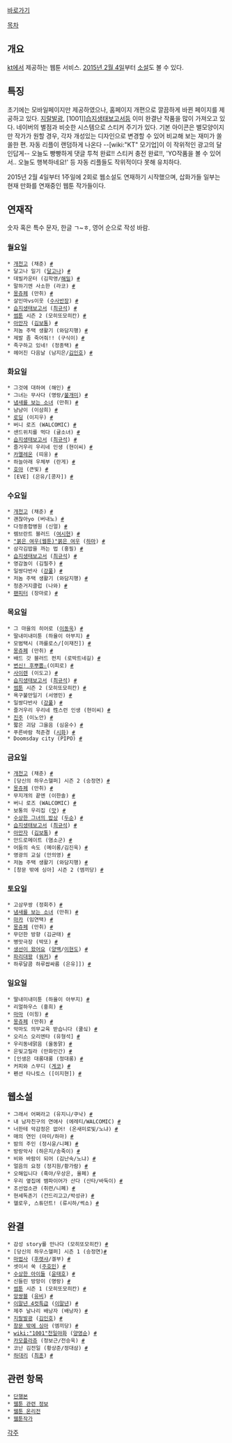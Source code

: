 [http://webtoon.olleh.com/main.kt 바로가기] 

[[목차]]

== 개요 ==
[[kt]]에서 제공하는 웹툰 서비스. [http://webtoon.olleh.com/support/noticeDetail.kt?noticeseq=139 2015년 2월 4일]부터 [http://webtoon.olleh.com/novel/novelMain.kt 소설]도 볼 수 있다.

== 특징 ==
초기에는 모바일페이지만 제공하였으나, 홈페이지 개편으로 깔끔하게 바뀐 페이지를 제공하고 있다. [[지랄발광]], [1001]][[습지생태보고서]]등 이미 완결난 작품을 많이 가져오고 있다. 네이버의 별점과 비슷한 시스템으로 스티커 주기가 있다. 기본 아이콘은 별모양이지만 작가가 원할 경우, 각자 개성있는 디자인으로 변경할 수 있어 비교해 보는 재미가 쏠쏠한 편.
자동 리플이 랜덤하게 나온다 --[wiki:"KT" 모기업]이 이 작위적인 광고의 달인답게-- 오늘도 빵빵하게 댓글 투척 완료!! 스티커 충전 완료!!, 'YO작품을 볼 수 있어서.. 오늘도 행복하네요!' 등 자동 리플들도 작위적이다 못해 유치하다.

2015년 2월 4일부터 1주일에 2회로 웹소설도 연재하기 시작했으며, 삽화가들 일부는 현재 만화를 연재중인 웹툰 작가들이다.

== 연재작 ==
숫자 혹은 특수 문자, 한글 ㄱ~ㅎ, 영어 순으로 작성 바람.

=== 월요일 ===
 * [[개천고]] (채준) [http://webtoon.olleh.com/toon/timesList.kt?webtoonseq=11 #]
 * 달고나 일기 ([[달고나]]) [http://webtoon.olleh.com/toon/timesList.kt?webtoonseq=31 #]
 * 데빌카운터 (김학영/[[해밀]]) [http://webtoon.olleh.com/toon/timesList.kt?webtoonseq=67 #]
 * 말하기엔 사소한 (라코) [http://webtoon.olleh.com/toon/timesList.kt?webtoonseq=106 #]
 * [[몽쥬페]] (만취) [http://webtoon.olleh.com/toon/timesList.kt?webtoonseq=74 #]
 * 살인마vs이웃 ([[수사반장]]) [http://webtoon.olleh.com/toon/timesList.kt?webtoonseq=66 #]
 * [[습지생태보고서]] ([[최규석]]) [http://webtoon.olleh.com/toon/timesList.kt?webtoonseq=73 #]
 * [[썸툰]] 시즌 2 (모히또모히칸) [http://webtoon.olleh.com/toon/timesList.kt?webtoonseq=40 #]
 * [[아만자]] ([[김보통]]) [http://webtoon.olleh.com/toon/timesList.kt?webtoonseq=34 #]
 * 저놈 주택 생활기 (와담지행) [http://webtoon.olleh.com/toon/timesList.kt?webtoonseq=8 #]
 * 제발 좀 죽어줘!! (구식이) [http://webtoon.olleh.com/toon/timesList.kt?webtoonseq=107 #]
 * 족구하고 있네! (정종택) [http://webtoon.olleh.com/toon/timesList.kt?webtoonseq=45 #]
 * 헤어진 다음날 (남지은/[[김인호]]) [http://webtoon.olleh.com/toon/timesList.kt?webtoonseq=72 #]

=== 화요일 ===
 * 그것에 대하여 (해인) [http://webtoon.olleh.com/toon/timesList.kt?webtoonseq=96 #]
 * 그녀는 무사다 (명랑/[[불개미]]) [http://webtoon.olleh.com/toon/timesList.kt?webtoonseq=17 #]
 * [[냄새를 보는 소녀]] (만취) [http://webtoon.olleh.com/toon/timesList.kt?webtoonseq=15 #]
 * 냠냠이 (이삼희) [http://webtoon.olleh.com/toon/timesList.kt?webtoonseq=46 #]
 * [[로딩]] (이지우) [http://webtoon.olleh.com/toon/timesList.kt?webtoonseq=41 #]
 * 버니 로즈 (WALCOMIC) [http://webtoon.olleh.com/toon/timesList.kt?webtoonseq=81 #]
 * 샌드위치를 먹다 (귤소녀) [http://webtoon.olleh.com/toon/timesList.kt?webtoonseq=38 #]
 * [[습지생태보고서]] ([[최규석]]) [http://webtoon.olleh.com/toon/timesList.kt?webtoonseq=73 #]
 * 즐거우리 우리네 인생 (현이씨) [http://webtoon.olleh.com/toon/timesList.kt?webtoonseq=6 #]
 * [[카멜레온]] (띠웅) [http://webtoon.olleh.com/toon/timesList.kt?webtoonseq=68 #]
 * 하늘아래 우체부 (란게) [http://webtoon.olleh.com/toon/timesList.kt?webtoonseq=9 #]
 * [[호야]] (큰빛) [http://webtoon.olleh.com/toon/timesList.kt?webtoonseq=44 #]
 * [EVE] (은유/[콩자]) [http://webtoon.olleh.com/toon/timesList.kt?webtoonseq=104 #]


=== 수요일 ===
 * [[개천고]] (채준) [http://webtoon.olleh.com/toon/timesList.kt?webtoonseq=11 #]
 * 괜찮아yo (버내노) [http://webtoon.olleh.com/toon/timesList.kt?webtoonseq=12 #]
 * 다정종합병원 (신얼) [http://webtoon.olleh.com/toon/timesList.kt?webtoonseq=26 #]
 * 렘브란트 블러드 ([[여시현]]) [http://webtoon.olleh.com/toon/timesList.kt?webtoonseq=4 #]
 * [["붉은 여우(웹툰)"붉은 여우]] ([[하마]]) [http://webtoon.olleh.com/toon/timesList.kt?webtoonseq=20 #]
 * 삼각김밥을 까는 법 (홍필) [http://webtoon.olleh.com/toon/timesList.kt?webtoonseq=80 #]
 * [[습지생태보고서]] ([[최규석]]) [http://webtoon.olleh.com/toon/timesList.kt?webtoonseq=73 #]
 * 영감놀이 (김필주) [http://webtoon.olleh.com/toon/timesList.kt?webtoonseq=43 #]
 * 일쌍다반사 ([[강풀]]) [http://webtoon.olleh.com/toon/timesList.kt?webtoonseq=22 #]
 * 저놈 주택 생활기 (와담지행) [http://webtoon.olleh.com/toon/timesList.kt?webtoonseq=8 #]
 * 청춘거지클럽 (나와) [http://webtoon.olleh.com/toon/timesList.kt?webtoonseq=78 #]
 * [[팬피터]] (장마로) [http://webtoon.olleh.com/toon/timesList.kt?webtoonseq=39 #]

=== 목요일 ===
 * 그 마을의 히어로 ([[이동욱]]) [http://webtoon.olleh.com/toon/timesList.kt?webtoonseq=27 #]
 * 딸내미내미툰 (하율이 아부지) [http://webtoon.olleh.com/toon/timesList.kt?webtoonseq=64 #]
 * 모범택시 (까를로스/[이재진]) [http://webtoon.olleh.com/toon/timesList.kt?webtoonseq=93 #]
 * [[몽쥬페]] (만취) [http://webtoon.olleh.com/toon/timesList.kt?webtoonseq=74 #]
 * 배드 갓 블러드 펀치 (로박트네길) [http://webtoon.olleh.com/toon/timesList.kt?webtoonseq=10 #]
 * [[변신! 후뿌뿝☆]](이피로) [http://webtoon.olleh.com/toon/timesList.kt?webtoonseq=48 #]
 * [[사이렌]] (이도고) [http://webtoon.olleh.com/toon/timesList.kt?webtoonseq=36 #]
 * [[습지생태보고서]] ([[최규석]]) [http://webtoon.olleh.com/toon/timesList.kt?webtoonseq=73 #]
 * [[썸툰]] 시즌 2 (모히또모히칸) [http://webtoon.olleh.com/toon/timesList.kt?webtoonseq=40 #]
 * 욕구불만일기 (서영민) [http://webtoon.olleh.com/toon/timesList.kt?webtoonseq=99 #]
 * 일쌍다반사 ([[강풀]]) [http://webtoon.olleh.com/toon/timesList.kt?webtoonseq=22 #]
 * 즐거우리 우리네 性스런 인생 (현이씨) [http://webtoon.olleh.com/toon/timesList.kt?webtoonseq=100 #]
 * [[진주]] (이노안) [http://webtoon.olleh.com/toon/timesList.kt?webtoonseq=42 #]
 * 짧은 괴담 그을음 (심윤수) [http://webtoon.olleh.com/toon/timesList.kt?webtoonseq=18 #]
 * 푸른바람 척준경 ([[시화]]) [http://webtoon.olleh.com/toon/timesList.kt?webtoonseq=47 #]
 * Doomsday city (PIPO) [http://m.webtoon.olleh.com/m/toon/timesList.kt?webtoonseq=105 #]
=== 금요일 ===
 * [[개천고]] (채준) [http://webtoon.olleh.com/toon/timesList.kt?webtoonseq=11 #]
 * [당신의 하우스헬퍼] 시즌 2 (승정연) [http://webtoon.olleh.com/toon/timesList.kt?webtoonseq=71 #]
 * [[몽쥬페]] (만취) [http://webtoon.olleh.com/toon/timesList.kt?webtoonseq=74 #]
 * 무지개의 끝엔 (이한솔) [http://webtoon.olleh.com/toon/timesList.kt?webtoonseq=13 #]
 * 버니 로즈 (WALCOMIC) [http://webtoon.olleh.com/toon/timesList.kt?webtoonseq=81 #]
 * 보통의 우리집 ([[맛]]) [http://webtoon.olleh.com/toon/timesList.kt?webtoonseq=69 #]
 * [[수상한 그녀의 밥상]] ([[두순]]) [http://webtoon.olleh.com/toon/timesList.kt?webtoonseq=28 #]
 * [[습지생태보고서]] ([[최규석]]) [http://webtoon.olleh.com/toon/timesList.kt?webtoonseq=73 #]
 * [[아만자]] ([[김보통]]) [http://webtoon.olleh.com/toon/timesList.kt?webtoonseq=34 #]
 * 안드로메이트 (염소군) [http://webtoon.olleh.com/toon/timesList.kt?webtoonseq=76 #]
 * 어둠의 속도 (메이롱/김진욱) [http://webtoon.olleh.com/toon/timesList.kt?webtoonseq=49 #]
 * 영광의 교실 (안의영) [http://webtoon.olleh.com/toon/timesList.kt?webtoonseq=89 #]
 * 저놈 주택 생활기 (와담지행) [http://webtoon.olleh.com/toon/timesList.kt?webtoonseq=8 #]
 * [창문 밖에 싱아] 시즌 2 (엠끼당) [http://webtoon.olleh.com/toon/timesList.kt?webtoonseq=103 #]


=== 토요일 ===
 * 고삼무쌍 (정회주) [http://webtoon.olleh.com/toon/timesList.kt?webtoonseq=62 #]
 * [[냄새를 보는 소녀]] (만취) [http://webtoon.olleh.com/toon/timesList.kt?webtoonseq=15 #]
 * [[마카]] (임연택) [http://webtoon.olleh.com/toon/timesList.kt?webtoonseq=53 #]
 * [[몽쥬페]] (만취) [http://webtoon.olleh.com/toon/timesList.kt?webtoonseq=74 #]
 * 무던한 방향 (김균태) [http://webtoon.olleh.com/toon/timesList.kt?webtoonseq=65 #]
 * 병맛극장 (박또) [http://webtoon.olleh.com/toon/timesList.kt?webtoonseq=3 #]
 * [[생선이 왔어요]] ([[양백]]/[[이현도]]) [http://webtoon.olleh.com/toon/timesList.kt?webtoonseq=54 #]
 * [[파리대왕]] ([[워커]]) [http://webtoon.olleh.com/toon/timesList.kt?webtoonseq=52 #]
 * 하루달콤 하루쌉싸름 (은유]]) [http://webtoon.olleh.com/toon/timesList.kt?webtoonseq=55 #]


=== 일요일 ===
 * 딸내미내미툰 (하율이 아부지) [http://webtoon.olleh.com/toon/timesList.kt?webtoonseq=64 #]
 * 리얼하우스 (홍희) [http://webtoon.olleh.com/toon/timesList.kt?webtoonseq=61 #]
 * [[마마]] (이힝) [http://webtoon.olleh.com/toon/timesList.kt?webtoonseq=58 #]
 * [[몽쥬페]] (만취) [http://webtoon.olleh.com/toon/timesList.kt?webtoonseq=74 #]
 * 악마도 의무교육 받습니다 (쿨싴) [http://webtoon.olleh.com/toon/timesList.kt?webtoonseq=59 #]
 * 오리스 오리엔타 (유형석] [http://webtoon.olleh.com/toon/timesList.kt?webtoonseq=95 #]
 * 우리동네맑음 (울동맑) [http://webtoon.olleh.com/toon/timesList.kt?webtoonseq=63 #]
 * 은빛고릴라 (만화인간) [http://webtoon.olleh.com/toon/timesList.kt?webtoonseq=77 #]
 * [인생은 대롱대롱 (정대롱) [http://webtoon.olleh.com/toon/timesList.kt?webtoonseq=60 #]
 * 커피와 스무디 ([[게코]]) [http://webtoon.olleh.com/toon/timesList.kt?webtoonseq=57 #]
 * 펜션 타나토스 ([이지현]) [http://webtoon.olleh.com/toon/timesList.kt?webtoonseq=85 #]

== 웹소설 ==
 * 그래서 어쩌라고 (유지니/쿠낙) [http://webtoon.olleh.com/novel/novelList.kt?webtoonseq=116 #]
 * 내 남자친구의 연애사 (에레티/WALCOMIC) [http://webtoon.olleh.com/novel/novelList.kt?webtoonseq=118 #]
 * 너한테 악감정은 없어! (온새미로빛/노냐) [http://webtoon.olleh.com/novel/novelList.kt?webtoonseq=121 #]
 * 매의 연인 (마미/하마) [http://webtoon.olleh.com/novel/novelList.kt?webtoonseq=119 #]
 * 밤의 주인 (정시윤/니폐) [http://webtoon.olleh.com/novel/novelList.kt?webtoonseq=115 #]
 * 방랑악사 (하은지/송죽이) [http://webtoon.olleh.com/novel/novelList.kt?webtoonseq=112 #]
 * 비와 바람이 되어 (김난숙/노냐) [http://webtoon.olleh.com/novel/novelList.kt?webtoonseq=111 #]
 * 얼음의 요정 (정지원/황가람) [http://webtoon.olleh.com/novel/novelList.kt?webtoonseq=117 #]
 * 오해입니다 (흑야/우상은, 율페) [http://webtoon.olleh.com/novel/novelList.kt?webtoonseq=110 #]
 * 우리 옆집에 뱀파이어가 산다 (산타/바둑이) [http://webtoon.olleh.com/novel/novelList.kt?webtoonseq=120 #]
 * 조선업소관 (취련/니폐) [http://webtoon.olleh.com/novel/novelList.kt?webtoonseq=114 #]
 * 현세독존기 (건드리고고/박성규) [http://webtoon.olleh.com/novel/novelList.kt?webtoonseq=109 #]
 * 헬로우, 스튜던트! (류시하/썩소) [http://webtoon.olleh.com/novel/novelList.kt?webtoonseq=113 #]

== 완결 ==
 * 감성 story를 만나다 (모히또모히칸) [http://webtoon.olleh.com/toon/timesList.kt?webtoonseq=70 #]
 * [당신의 하우스헬퍼] 시즌 1 (승정연)[http://webtoon.olleh.com/toon/timesList.kt?webtoonseq=56 #]
 * [[마법사]] ([[후렛샤]]/겔부) [http://webtoon.olleh.com/toon/timesList.kt?webtoonseq=33 #]
 * 셋이서 쑥 ([[주호민]]) [http://webtoon.olleh.com/toon/timesList.kt?webtoonseq=7 #]
 * [[수상한 아이들]] ([[윤태호]]) [http://webtoon.olleh.com/toon/timesList.kt?webtoonseq=32 #]
 * 신들린 방망이 (명랑) [http://webtoon.olleh.com/toon/timesList.kt?webtoonseq=16 #]
 * [[썸툰]] 시즌 1 (모히또모히칸) [http://webtoon.olleh.com/toon/timesList.kt?webtoonseq=37 #]
 * [[앙쌍블]] ([[유비]]) [http://webtoon.olleh.com/toon/timesList.kt?webtoonseq=29 #]
 * [[이말년 4컷특급]] ([[이말년]]) [http://webtoon.olleh.com/toon/timesList.kt?webtoonseq=2 #]
 * 제주 날나리 배낭자 (배낭자) [http://webtoon.olleh.com/toon/timesList.kt?webtoonseq=35 #]
 * [[지랄발광]] ([[김인호]]) [http://webtoon.olleh.com/toon/timesList.kt?webtoonseq=21 #]
 * [[창문 밖에 싱아]] (엠끼당) [http://webtoon.olleh.com/toon/timesList.kt?webtoonseq=14 #]
 * [[wiki:"1001"천일야화]] ([[양영순]]) [http://webtoon.olleh.com/toon/timesList.kt?webtoonseq=24 #]
 * [[카모플라쥬]] (정보근/전승욱) [http://webtoon.olleh.com/toon/timesList.kt?webtoonseq=5 #]
 * 코난 김전일 (황상준/정대삼) [http://webtoon.olleh.com/toon/timesList.kt?webtoonseq=30 #]
 * [[하대리]] ([[최훈]]) [http://webtoon.olleh.com/toon/timesList.kt?webtoonseq=1 #]



== 관련 항목 ==
 * [[단행본]]
 * [[웹툰 관련 정보]]
 * [[웹툰 온리전]]
 * [[웹툰작가]]

[[각주]]
